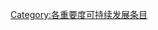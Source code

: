{{Articles by Importance|topic=可持续发展|project=可持续发展|format=toc}}
{{Wikipedia category}}
{{emptycat}}

[[Category:各重要度可持续发展条目|Category:各重要度可持续发展条目]]